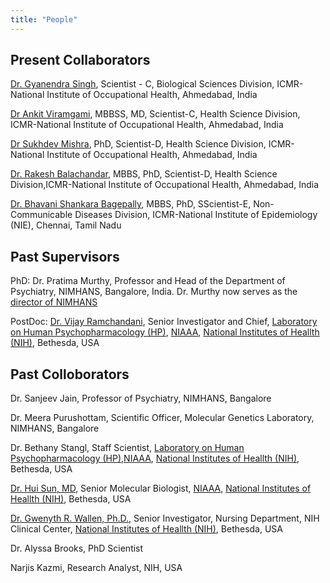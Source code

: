 ```yaml
---
title: "People"
---
```


## Present Collaborators

[Dr. Gyanendra Singh](http://www.nioh.org/scientists/nioh/dr-gyanendra.html), Scientist - C, Biological Sciences Division, ICMR-National Institute of Occupational Health, Ahmedabad, India

[Dr Ankit Viramgami](http://www.nioh.org/scientists/nioh/dr-ankitVir.html), MBBSS, MD, Scientist-C, Health Science Division, ICMR-National Institute of Occupational Health, Ahmedabad, India

[Dr Sukhdev Mishra](http://www.nioh.org/scientists/nioh/dr-sukhdev.html), PhD, Scientist-D, Health Science Division, ICMR-National Institute of Occupational Health, Ahmedabad, India

[Dr. Rakesh Balachandar](http://www.nioh.org/scientists/nioh/dr-rakesh.html), MBBS, PhD, Scientist-D, Health Science Division,ICMR-National Institute of Occupational Health, Ahmedabad, India

[Dr. Bhavani Shankara Bagepally](https://nie.gov.in/dr-bhavani-shankara-bagepally), MBBS, PhD, SScientist-E, Non-Communicable Diseases Division, ICMR-National Institute of Epidemiology (NIE), Chennai, Tamil Nadu

## Past Supervisors

PhD: Dr. Pratima Murthy, Professor and Head of the Department of Psychiatry, NIMHANS, Bangalore, India. 
Dr. Murthy now serves as the [director of NIMHANS](https://nimhans.ac.in/directors-profile/)

PostDoc: [Dr. Vijay Ramchandani](https://www.niaaa.nih.gov/about-niaaa/our-staff/vijay-ramchandani-phd), Senior Investigator and Chief, 
[Laboratory on Human Psychopharmacology (HP)](https://www.niaaa.nih.gov/research/division-intramural-clinical-and-biological-research/laboratory-human-psychopharmacology), [NIAAA](https://www.niaaa.nih.gov),
[National Institutes of Heallth (NIH)](https://www.nih.gov), Bethesda, USA

## Past Colloborators

Dr. Sanjeev Jain, Professor of Psychiatry, NIMHANS, Bangalore

Dr. Meera Purushottam, Scientific Officer, Molecular Genetics Laboratory, NIMHANS, Bangalore

Dr. Bethany Stangl, Staff Scientist, [Laboratory on Human Psychopharmacology (HP)](https://www.niaaa.nih.gov/research/division-intramural-clinical-and-biological-research/laboratory-human-psychopharmacology),[NIAAA](https://www.niaaa.nih.gov),
[National Institutes of Heallth (NIH)](https://www.nih.gov), Bethesda, USA

[Dr. Hui Sun, MD](https://www.niaaa.nih.gov/about-niaaa/our-staff/hui-sun-md-0), Senior Molecular Biologist, [NIAAA](https://www.niaaa.nih.gov),
[National Institutes of Heallth (NIH)](https://www.nih.gov), Bethesda, USA

[Dr. Gwenyth R. Wallen, Ph.D.](https://irp.nih.gov/pi/gwenyth-wallen), Senior Investigator, Nursing Department, NIH Clinical Center, [National Institutes of Heallth (NIH)](https://www.nih.gov), Bethesda, USA

Dr. Alyssa Brooks, PhD Scientist

Narjis Kazmi, Research Analyst, NIH, USA


